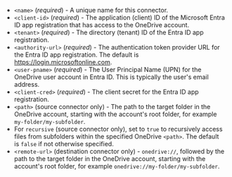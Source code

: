 - `<name>` (_required_) - A unique name for this connector.
- `<client-id>` (_required_) - The application (client) ID of the Microsoft Entra ID app registration that has access to the OneDrive account.
- `<tenant>` (_required_) - The directory (tenant) ID of the Entra ID app registration.
- `<authority-url>` (_required_) - The authentication token provider URL for the Entra ID app registration. The default is https://login.microsoftonline.com.
- `<user-pname>` (_required_) - The User Principal Name (UPN) for the OneDrive user account in Entra ID. This is typically the user's email address.
- `<client-cred>` (_required_) - The client secret for the Entra ID app registration.
- `<path>` (source connector only) - The path to the target folder in the OneDrive account, starting with the account's root folder, for example `my-folder/my-subfolder`.
- For `recursive` (source connector only), set to `true` to recursively access files from subfolders within the specified OneDrive `<path>`. The default is `false` if not otherwise specified.
- `<remote-url>` (destination connector only) - `onedrive://`, followed by the path to the target folder in the OneDrive account, starting with the account's root folder, for example `onedrive://my-folder/my-subfolder`.